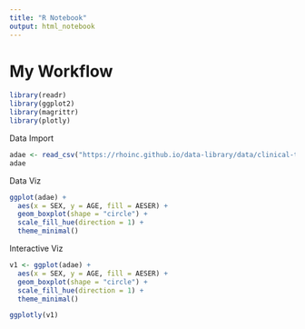 ```yaml
---
title: "R Notebook"
output: html_notebook
---
```


# My Workflow

```r
library(readr)
library(ggplot2)
library(magrittr)
library(plotly)
```


Data Import

```r
adae <- read_csv("https://rhoinc.github.io/data-library/data/clinical-trials/adam/adae.csv")
adae
```

Data Viz
```r
ggplot(adae) +
  aes(x = SEX, y = AGE, fill = AESER) +
  geom_boxplot(shape = "circle") +
  scale_fill_hue(direction = 1) +
  theme_minimal()
```

Interactive Viz
```r
v1 <- ggplot(adae) +
  aes(x = SEX, y = AGE, fill = AESER) +
  geom_boxplot(shape = "circle") +
  scale_fill_hue(direction = 1) +
  theme_minimal()

ggplotly(v1)
```

